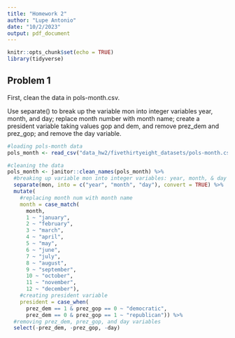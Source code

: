 ```yaml
---
title: "Homework 2"
author: "Lupe Antonio"
date: "10/2/2023"
output: pdf_document
---
```


```r
knitr::opts_chunk$set(echo = TRUE)
library(tidyverse)
```


## Problem 1

First, clean the data in pols-month.csv. 

Use separate() to break up the variable mon into integer variables year, month, and day; replace month number with month name; create a president variable taking values gop and dem, and remove prez_dem and prez_gop; and remove the day variable.

```r
#loading pols-month data
pols_month <- read_csv("data_hw2/fivethirtyeight_datasets/pols-month.csv")
```


```r
#cleaning the data
pols_month <- janitor::clean_names(pols_month) %>%
  #breaking up variable mon into integer variables: year, month, & day
  separate(mon, into = c("year", "month", "day"), convert = TRUE) %>%
  mutate(
    #replacing month num with month name
    month = case_match(
      month,
      1 ~ "january",
      2 ~ "february",
      3 ~ "march", 
      4 ~ "april",
      5 ~ "may",
      6 ~ "june",
      7 ~ "july",
      8 ~ "august",
      9 ~ "september",
      10 ~ "october",
      11 ~ "november",
      12 ~ "december"),
    #creating president variable
    president = case_when(
      prez_dem == 1 & prez_gop == 0 ~ "democratic",
      prez_dem == 0 & prez_gop == 1 ~ "republican")) %>%
  #removing prez_dem, prez_gop, and day variables
  select(-prez_dem, -prez_gop, -day)
```





